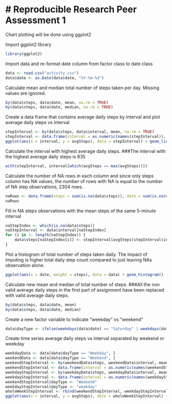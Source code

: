 # Reproducible Research Peer Assessment 1
==========================================

Chart plotting will be done using ggplot2

Import ggplot2 library
```r
library(ggplot2)
```


Import data and re-format date column from factor class to date class
```r
data <- read.csv("activity.csv")
data$date <- as.Date(data$date, "%Y-%m-%d")
```


Calculate mean and median total number of steps taken per day. Missing values are ignored.
```r
by(data$steps, data$date, mean, na.rm = TRUE)
by(data$steps, data$date, median, na.rm = TRUE)
```


Create a data frame that contains average daily steps by interval and plot average daily steps vs interval
```r
stepInterval <- by(data$steps, data$interval, mean, na.rm = TRUE)
stepInterval <- data.frame(interval = as.numeric(names(stepInterval)), avgSteps = as.numeric(stepInterval))
ggplot(aes(x = interval, y = avgSteps), data = stepInterval) + geom_line() + scale_x_continuous(breaks = seq(0, 2500, 250))
```


Calculate the interval with highest average daily steps.
###The interval with the highest average daily steps is 835

```r
with(stepInterval, interval[which(avgSteps == max(avgSteps))])
```


Calculate the number of NA rows in each column and since only steps column has NA values, the number of rows with NA is equal to the number of NA step observations, 2304 rows.

```r
naRows <- data.frame(steps = sum(is.na(data$steps)), date = sum(is.na(data$date)), interval = sum(is.na(data$interval)))
naRows
```


Fill in NA steps observations with the mean steps of the same 5-minute interval

```r
naStepIndex <- which(is.na(data$steps))
naStepInterval <- data$interval[naStepIndex]
for (i in 1: length(naStepIndex)) {
    data$steps[naStepIndex[i]] <- stepInterval$avgSteps[stepInterval$interval == naStepInterval[i]]
}
```


Plot a histogram of total number of steps taken daily. The impact of imputing is higher total daily step count compared to just leaving NAs observation alone.

```r
ggplot(aes(x = date, weight = steps), data = data) + geom_histogram()
```


Calculate new mean and median of total number of steps.
###All the non valid average daily steps in the first part of assignment have been replaced with valid average daily steps.

```r
by(data$steps, data$date, mean)
by(data$steps, data$date, median)
```

Create a new factor variable to indicate "weekday" vs "weekend"

```r
data$dayType <- ifelse(weekdays(data$date) == "Saturday" | weekdays(data$date) == "Sunday", "Weekend", "Weekday")
```

Create time series average daily steps vs interval separated by weekend or weekday

```r
weekdayData <- data[data$dayType == "Weekday", ]
weekendData <- data[data$dayType == "Weekend", ]
weekendStepInterval <- by(weekendData$steps, weekendData$interval, mean)
weekendStepInterval <- data.frame(interval = as.numeric(names(weekendStepInterval)), avgSteps = as.numeric(weekendStepInterval))
weekdayStepInterval <- by(weekdayData$steps, weekdayData$interval, mean)
weekdayStepInterval <- data.frame(interval = as.numeric(names(weekdayStepInterval)), avgSteps = as.numeric(weekdayStepInterval))
weekendStepInterval$dayType <- "Weekend"
weekdayStepInterval$dayType <- "weekday"
wholeWeekStepInterval <- rbind(weekendStepInterval, weekdayStepInterval)
ggplot(aes(x = interval, y = avgSteps), data = wholeWeekStepInterval) + geom_line() + facet_wrap(~dayType, ncol = 1)

```

